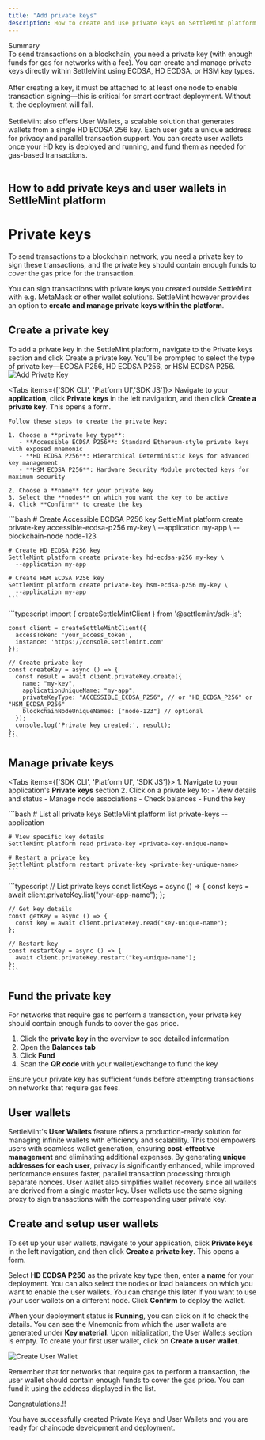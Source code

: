 ```yaml
---
title: "Add private keys"
description: How to create and use private keys on SettleMint platform
---
```



<div style={{
  backgroundColor: "#e1eafd", 
  color: "#356fee", 
  padding: "0.5px 10px 10px 10px",
  borderRadius: "10px", 
  fontSize: "18px", 
  fontWeight: "bold",
  lineHeight: "1.5",
  textAlign: "left"
}}>
  Summary  
  <div style={{ fontSize: "16px", fontWeight: "normal", marginTop: "5px" }}>
To send transactions on a blockchain, you need a private key (with enough funds for gas for networks with a fee). You can create and manage private keys directly within SettleMint using ECDSA, HD ECDSA, or HSM key types.
<br> </br>
After creating a key, it must be attached to at least one node to enable
transaction signing—this is critical for smart contract deployment. Without it,
the deployment will fail.
<br> </br>
SettleMint also offers User Wallets, a scalable solution that generates wallets
from a single HD ECDSA 256 key. Each user gets a unique address for privacy and
parallel transaction support. You can create user wallets once your HD key is
deployed and running, and fund them as needed for gas-based transactions.
<br> </br>
</div>
</div>

## How to add private keys and user wallets in SettleMint platform

# Private keys

To send transactions to a blockchain network, you need a private key to sign
these transactions, and the private key should contain enough funds to cover the
gas price for the transaction.

You can sign transactions with private keys you created outside SettleMint with
e.g. MetaMask or other wallet solutions. SettleMint however provides an option
to **create and manage private keys within the platform**.

## Create a private key

To add a private key in the SettleMint platform, navigate to the Private keys
section and click Create a private key. You’ll be prompted to select the type of
private key—ECDSA P256, HD ECDSA P256, or HSM ECDSA P256.
![Add Private Key](../../../img/building-with-settlemint/add-private-key.png)

<Tabs items={['SDK CLI', 'Platform UI','SDK JS']}>
  <Tab value="Platform UI">
    Navigate to your **application**, click **Private keys** in the left navigation, and then click **Create a private key**. This opens a form.

    Follow these steps to create the private key:

    1. Choose a **private key type**:
       - **Accessible ECDSA P256**: Standard Ethereum-style private keys with exposed mnemonic
       - **HD ECDSA P256**: Hierarchical Deterministic keys for advanced key management
       - **HSM ECDSA P256**: Hardware Security Module protected keys for maximum security

    2. Choose a **name** for your private key
    3. Select the **nodes** on which you want the key to be active
    4. Click **Confirm** to create the key

  </Tab>
  
  <Tab value="SDK CLI">
    ```bash
    # Create Accessible ECDSA P256 key
    SettleMint platform create private-key accessible-ecdsa-p256 my-key \
      --application my-app \
      --blockchain-node node-123

    # Create HD ECDSA P256 key
    SettleMint platform create private-key hd-ecdsa-p256 my-key \
      --application my-app

    # Create HSM ECDSA P256 key
    SettleMint platform create private-key hsm-ecdsa-p256 my-key \
      --application my-app
    ```

  </Tab>
  
  <Tab value="SDK JS">
    ```typescript
    import { createSettleMintClient } from '@settlemint/sdk-js';

    const client = createSettleMintClient({
      accessToken: 'your_access_token',
      instance: 'https://console.settlemint.com'
    });

    // Create private key
    const createKey = async () => {
      const result = await client.privateKey.create({
        name: "my-key",
        applicationUniqueName: "my-app",
        privateKeyType: "ACCESSIBLE_ECDSA_P256", // or "HD_ECDSA_P256" or "HSM_ECDSA_P256"
        blockchainNodeUniqueNames: ["node-123"] // optional
      });
      console.log('Private key created:', result);
    };
    ```

  </Tab>
</Tabs>

## Manage private keys

<Tabs items={['SDK CLI', 'Platform UI', 'SDK JS']}>
  <Tab value="Platform UI">
    1. Navigate to your application's **Private keys** section
    2. Click on a private key to:
       - View details and status
       - Manage node associations
       - Check balances
       - Fund the key
  </Tab>
  
  <Tab value="SDK CLI">
    ```bash
    # List all private keys
    SettleMint platform list private-keys --application <app-name>

    # View specific key details
    SettleMint platform read private-key <private-key-unique-name>

    # Restart a private key
    SettleMint platform restart private-key <private-key-unique-name>
    ```

  </Tab>
  
  <Tab value="SDK JS">
    ```typescript
    // List private keys
    const listKeys = async () => {
      const keys = await client.privateKey.list("your-app-name");
    };

    // Get key details
    const getKey = async () => {
      const key = await client.privateKey.read("key-unique-name");
    };

    // Restart key
    const restartKey = async () => {
      await client.privateKey.restart("key-unique-name");
    };
    ```

  </Tab>
</Tabs>

## Fund the private key

For networks that require gas to perform a transaction, your private key should
contain enough funds to cover the gas price.

1. Click the **private key** in the overview to see detailed information
2. Open the **Balances tab**
3. Click **Fund**
4. Scan the **QR code** with your wallet/exchange to fund the key

<Callout type="info">
  Ensure your private key has sufficient funds before attempting transactions on
  networks that require gas fees.
</Callout>

## User wallets

SettleMint's **User Wallets** feature offers a production-ready solution for
managing infinite wallets with efficiency and scalability. This tool empowers
users with seamless wallet generation, ensuring **cost-effective management**
and eliminating additional expenses. By generating **unique addresses for each
user**, privacy is significantly enhanced, while improved performance ensures
faster, parallel transaction processing through separate nonces. User wallet
also simplifies wallet recovery since all wallets are derived from a single
master key. User wallets use the same signing proxy to sign transactions with
the corresponding user private key.

## Create and setup user wallets

To set up your user wallets, navigate to your application, click **Private
keys** in the left navigation, and then click **Create a private key**. This
opens a form.

Select **HD ECDSA P256** as the private key type then, enter a **name** for your
deployment. You can also select the nodes or load balancers on which you want to
enable the user wallets. You can change this later if you want to use your user
wallets on a different node. Click **Confirm** to deploy the wallet.

When your deployment status is **Running**, you can click on it to check the
details. You can see the Mnemonic from which the user wallets are generated
under **Key material**. Upon initialization, the User Wallets section is empty.
To create your first user wallet, click on **Create a user wallet**.

![Create User Wallet](../../../img/building-with-settlemint/user-wallet.png)

Remember that for networks that require gas to perform a transaction, the user
wallet should contain enough funds to cover the gas price. You can fund it using
the address displayed in the list.

<div style={{
  backgroundColor: "#D1E5E8", 
  color: "#000000", 
  padding: "0.5px 10px 10px 10px",
  borderRadius: "10px", 
  fontSize: "18px", 
  fontWeight: "light",
  lineHeight: "1.5",
  textAlign: "left"
}}>
Congratulations.!!

You have successfully created Private Keys and User Wallets and you are ready
for chaincode development and deployment.

</div>


